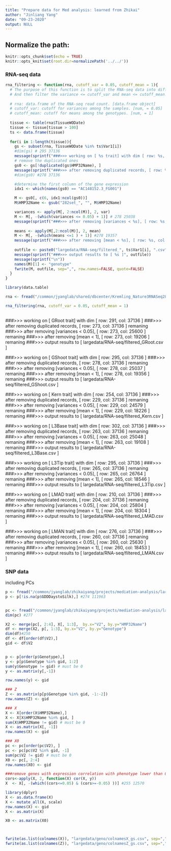 ```yaml
---
title: "Prepare data for Med analysis: learned from Zhikai"
author: "Jinliang Yang"
date: "09-23-2020"
output: NULL
---
```



## Normalize the path:

```r
knitr::opts_chunk$set(echo = TRUE) 
knitr::opts_knit$set(root.dir=normalizePath('../../')) 
```

### RNA-seq data


```r
rna_filtering <- function(rna, cutoff_var = 0.05, cutoff_mean = 1){
  # The purpose of this function is to split the RNA-seq data into different parts by tissue type.
  # And then filter the variance <= cutoff_var and mean <= cutoff_mean!
  
  # rna: data.frame of the RNA-seq read count. [data.frame object]
  # cutoff_var: cutoff for variances among the samples. [num, = 0.05] 
  # cutoff_mean: cutoff for means among the genotypes. [num, = 1]
  
  tissue <- table(rna$TissueWODate)
  tissue <- tissue[tissue > 100]
  ts <- data.frame(tissue)
  
  for(i in 1:length(tissue)){
    gs <- subset(rna, TissueWODate %in% ts$Var1[i])
    #dim(gs) # 295 37136
    message(sprintf("###>>> working on [ %s trait] with dim [ row: %s, col: %s ]", ts$Var1[i], nrow(gs), ncol(gs)))
    # remove the duplicated ones
    gs0 <- gs[!duplicated(gs$HMP32Name), ]
    message(sprintf("###>>> after removing duplicated records, [ row: %s, col: %s ] remaning", nrow(gs0), ncol(gs0)))
    #dim(gs0) #278 37136

    #determine the first column of the gene expression
    idx1 <- which(names(gs0) == "AC148152.3_FG001")

    M <- gs0[, c(6, idx1:ncol(gs0))]
    M$HMP32Name <- gsub("282set_", "", M$HMP32Name)

    variances <- apply(M[, 2:ncol(M)], 2, var)
    M <- M[, -(which(variances <= 0.05) + 1)] # 278 25038
    message(sprintf("###>>> after removing [variances < %s], [ row: %s, col: %s ] remaning", cutoff_var, nrow(M), ncol(M)-1))
   
    means <- apply(M[,2:ncol(M)], 2, mean)
    M <- M[, -(which(means <=1 ) + 1)] #278 19357
    message(sprintf("###>>> after removing [mean < %s], [ row: %s, col: %s ] remaning", cutoff_mean, nrow(M), ncol(M)-1))
    
    outfile <- paste0("largedata/RNA-seq/filtered_", ts$Var1[i], ".csv")
    message(sprintf("###>>> output results to [ %s ]", outfile))
    message(sprintf("\n"))
    names(M)[1] <- "genotype"
    fwrite(M, outfile, sep=",", row.names=FALSE, quote=FALSE)
  }
}
```


```r
library(data.table)

rna <- fread("/common/jyanglab/shared/dbcenter/Kremling_Nature3RNASeq282_March2018/Expression_matrix/df_STAR_HTSeq_counts_B73_match_based_on_genet_dist_DESeq2_normed_fpm_rounded_origNames_and_Altnames.txt", data.table=FALSE)

rna_filtering(rna, cutoff_var = 0.05, cutoff_mean = 1)
  
```

###>>> working on [ GRoot trait] with dim [ row: 291, col: 37136 ]
###>>> after removing duplicated records, [ row: 273, col: 37136 ] remaning
###>>> after removing [variances < 0.05], [ row: 273, col: 25600 ] remaning
###>>> after removing [mean < 1], [ row: 273, col: 19206 ] remaning
###>>> output results to [ largedata/RNA-seq/filtered_GRoot.csv ]


###>>> working on [ GShoot trait] with dim [ row: 295, col: 37136 ]
###>>> after removing duplicated records, [ row: 278, col: 37136 ] remaning
###>>> after removing [variances < 0.05], [ row: 278, col: 25037 ] remaning
###>>> after removing [mean < 1], [ row: 278, col: 19356 ] remaning
###>>> output results to [ largedata/RNA-seq/filtered_GShoot.csv ]


###>>> working on [ Kern trait] with dim [ row: 254, col: 37136 ]
###>>> after removing duplicated records, [ row: 229, col: 37136 ] remaning
###>>> after removing [variances < 0.05], [ row: 229, col: 24579 ] remaning
###>>> after removing [mean < 1], [ row: 229, col: 18226 ] remaning
###>>> output results to [ largedata/RNA-seq/filtered_Kern.csv ]


###>>> working on [ L3Base trait] with dim [ row: 302, col: 37136 ]
###>>> after removing duplicated records, [ row: 263, col: 37136 ] remaning
###>>> after removing [variances < 0.05], [ row: 263, col: 25048 ] remaning
###>>> after removing [mean < 1], [ row: 263, col: 19108 ] remaning
###>>> output results to [ largedata/RNA-seq/filtered_L3Base.csv ]


###>>> working on [ L3Tip trait] with dim [ row: 295, col: 37136 ]
###>>> after removing duplicated records, [ row: 265, col: 37136 ] remaning
###>>> after removing [variances < 0.05], [ row: 265, col: 26764 ] remaning
###>>> after removing [mean < 1], [ row: 265, col: 18546 ] remaning
###>>> output results to [ largedata/RNA-seq/filtered_L3Tip.csv ]


###>>> working on [ LMAD trait] with dim [ row: 210, col: 37136 ]
###>>> after removing duplicated records, [ row: 204, col: 37136 ] remaning
###>>> after removing [variances < 0.05], [ row: 204, col: 25804 ] remaning
###>>> after removing [mean < 1], [ row: 204, col: 18304 ] remaning
###>>> output results to [ largedata/RNA-seq/filtered_LMAD.csv ]


###>>> working on [ LMAN trait] with dim [ row: 276, col: 37136 ]
###>>> after removing duplicated records, [ row: 260, col: 37136 ] remaning
###>>> after removing [variances < 0.05], [ row: 260, col: 25630 ] remaning
###>>> after removing [mean < 1], [ row: 260, col: 18453 ] remaning
###>>> output results to [ largedata/RNA-seq/filtered_LMAN.csv ]


### SNP data

including PCs

```r
p <- fread("/common/jyanglab/zhikaiyang/projects/mediation-analysis/largedata/geno_282/allchr_bisnp_n282_snpid_maf01_geno2_pruned_NA_0_matrix.txt", data.table=FALSE)
p <- p[!is.na(p$GDDDaystoSilk),] #274 111963


pc <- fread("/common/jyanglab/zhikaiyang/projects/mediation-analysis/largedata/geno_282/allchr_bisnp_n282_snpid_maf01_geno2_pruned.eigenvec", data.table = FALSE)
dim(pc) #277

X2 <- merge(pc[, 2:4], X[, 1:3],  by.x="V2", by.y="HMP32Name")
df <- merge(X2, p[, 1:3], by.x="V2", by.y="Genotype")
dim(df)#250
df <- df[order(df$V2),]
gid <- df$V2


p <- p[order(p$Genotype),]            
y <- p[p$Genotype %in% gid, 1:2]
sum(y$Genotype != gid) # must be 0
y <- as.matrix(y[,-1])

row.names(y) <- gid

### Z
Z <- as.matrix(p[p$Genotype %in% gid, -1:-2])
row.names(Z) <- gid

### X
X <- X[order(X$HMP32Name),]
X <- X[X$HMP32Name %in% gid, ]
sum(X$HMP32Name != gid) # must be 0
X <- as.matrix(X[, -1])
row.names(X) <- gid

### X0
pc <- pc[order(pc$V2), ]
pc <- pc[pc$V2 %in% gid, -1]
sum(pc$V2 != gid) # must be 0
X0 <- pc[, 2:4]
row.names(X0) <- gid

###remove genes with expression correlation with phenotype lower than 0.05
cors<-apply(X, 2, function(X) cor(X, y))
X  <- X[, -(which((cors<=0.05) & (cors>=-0.05) ))] #255 12570

library(dplyr)
X <- as.data.frame(X)
X <- mutate_all(X, scale)
row.names(X) <- gid
X <- as.matrix(X)

X0 <- as.matrix(X0)



fwrite(as.list(colnames(X)), "largedata/geno/colnamesX_gs.csv", sep=",", row.names=FALSE, quote=FALSE)
fwrite(as.list(colnames(Z)), "largedata/geno/colnamesZ_gs.csv", sep=",", row.names=FALSE, quote=FALSE)


```





